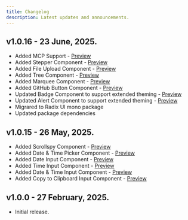 ```yaml
---
title: Changelog
description: Latest updates and announcements.
---
```


## v1.0.16 - 23 June, 2025.

- Added MCP Support - [Preview](/docs/mcp)
- Added Stepper Component - [Preview](/docs/stepper)
- Added File Upload Component - [Preview](/docs/file-upload)
- Added Tree Component - [Preview](/docs/tree)
- Added Marquee Component - [Preview](/docs/marquee)
- Added GitHub Button Component - [Preview](/docs/github-button)
- Updated Badge Component to support extended theming - [Preview](/docs/badge)
- Updated Alert Component to support extended theming - [Preview](/docs/alert)
- Migrared to Radix UI mono package
- Updated package dependencies

## v1.0.15 - 26 May, 2025.

- Added Scrollspy Component - [Preview](/docs/scrollspy)
- Added Date & Time Picker Component - [Preview](/docs/date-picker#date--time)
- Added Date Input Component - [Preview](/docs/input#date)
- Added Time Input Component - [Preview](/docs/input#time)
- Added Date & Time Input Component - [Preview](/docs/input#date--time)
- Added Copy to Clipboard Input Component - [Preview](/docs/input#copy--to--clipboard)

## v1.0.0 - 27 February, 2025.

- Initial release.
